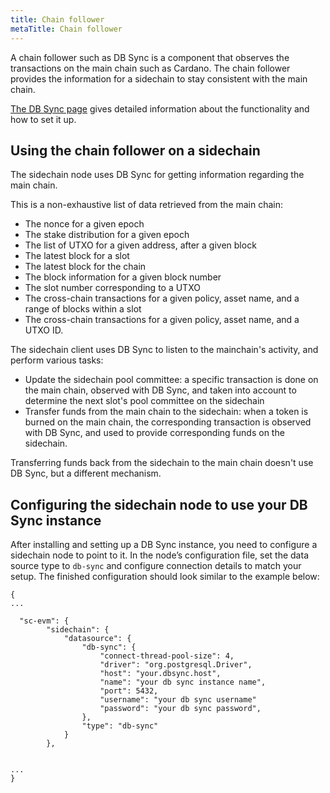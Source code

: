 ```yaml
---
title: Chain follower
metaTitle: Chain follower
---
```


A chain follower such as DB Sync is a component that observes the transactions on the main chain such as Cardano. The chain follower provides the information for a sidechain to stay consistent with the main chain.

[The DB Sync page](https://docs.cardano.org/cardano-components/cardano-db-sync/about-db-sync) gives detailed information about the functionality and how to set it up.

## Using the chain follower on a sidechain

The sidechain node uses DB Sync for getting information regarding the main chain.

This is a non-exhaustive list of data retrieved from the main chain:

- The nonce for a given epoch
- The stake distribution for a given epoch
- The list of UTXO for a given address, after a given block
- The latest block for a slot
- The latest block for the chain
- The block information for a given block number
- The slot number corresponding to a UTXO
- The cross-chain transactions for a given policy, asset name, and a range of blocks within a slot
- The cross-chain transactions for a given policy, asset name, and a UTXO ID.  
  
The sidechain client uses DB Sync to listen to the mainchain's activity, and perform various tasks:  

- Update the sidechain pool committee: a specific transaction is done on the main chain, observed with DB Sync, and taken into account to determine the next slot's pool committee on the sidechain
- Transfer funds from the main chain to the sidechain: when a token is burned on the main chain, the corresponding transaction is observed with DB Sync, and used to provide corresponding funds on the sidechain.

Transferring funds back from the sidechain to the main chain doesn't use DB Sync, but a different mechanism.

## Configuring the sidechain node to use your DB Sync instance

After installing and setting up a DB Sync instance, you need to configure a sidechain node to point to it. In the node’s configuration file, set the data source type to `db-sync` and configure connection details to match your setup. The finished configuration should look similar to the example below:

```
{
...

  "sc-evm": {
        "sidechain": {
            "datasource": {
                "db-sync": {
                    "connect-thread-pool-size": 4,
                    "driver": "org.postgresql.Driver",
                    "host": "your.dbsync.host",
                    "name": "your db sync instance name",
                    "port": 5432,                    
                    "username": "your db sync username"
                    "password": "your db sync password",
                },
                "type": "db-sync"
            }
        },
    
    
...
}
```

